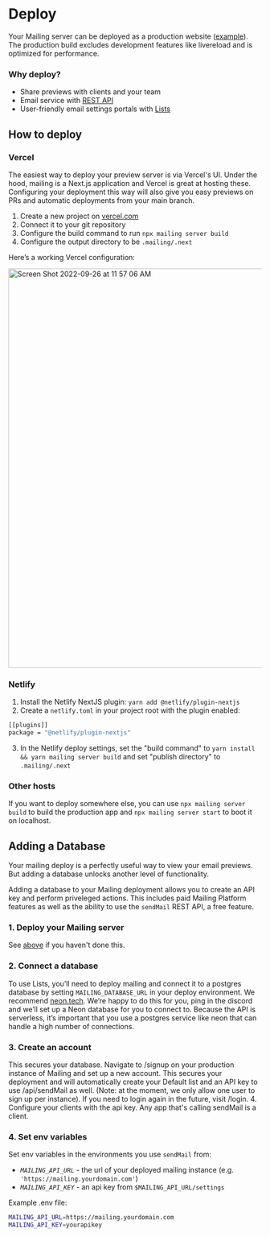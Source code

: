 # Deploy

Your Mailing server can be deployed as a production website ([example](http://demo.mailing.run/previews/AccountCreated/accountCreated)). The production build excludes development features like livereload and is optimized for performance.

### Why deploy?

- Share previews with clients and your team
- Email service with [REST API](/docs#rest-api)
- User-friendly email settings portals with [Lists](/docs/lists)

## How to deploy

### Vercel

The easiest way to deploy your preview server is via Vercel's UI. Under the hood, mailing is a Next.js application and Vercel is great at hosting these. Configuring your deployment this way will also give you easy previews on PRs and automatic deployments from your main branch.

1. Create a new project on [vercel.com](https://vercel.com/)
2. Connect it to your git repository
3. Configure the build command to run `npx mailing server build`
4. Configure the output directory to be `.mailing/.next`

Here’s a working Vercel configuration:

<img
  width="793"
  alt="Screen Shot 2022-09-26 at 11 57 06 AM"
  src="https://user-images.githubusercontent.com/282016/192357879-a19ec556-00c3-49b6-883c-6ae55e8eff7f.png"
/>

### Netlify

1. Install the Netlify NextJS plugin: `yarn add @netlify/plugin-nextjs`
2. Create a `netlify.toml` in your project root with the plugin enabled:

```bash netlify.toml
[[plugins]]
package = "@netlify/plugin-nextjs"
```

3. In the Netlify deploy settings, set the "build command" to `yarn install && yarn mailing server build` and set "publish directory" to `.mailing/.next`

### Other hosts

If you want to deploy somewhere else, you can use `npx mailing server build` to build the production app and `npx mailing server start` to boot it on localhost.

## Adding a Database

Your mailing deploy is a perfectly useful way to view your email previews. But adding a database unlocks another level of functionality.

Adding a database to your Mailing deployment allows you to create an API key and perform priveleged actions. This includes paid Mailing Platform features as well as the ability to use the `sendMail` REST API, a free feature.

### 1. Deploy your Mailing server

See [above](/docs/deploy#how-to-deploy) if you haven't done this.

### 2. Connect a database

To use Lists, you’ll need to deploy mailing and connect
it to a postgres database by setting `MAILING_DATABASE_URL`
in your deploy environment. We recommend [neon.tech](https://neon.tech).
We’re happy to do this for you, ping in the discord and
we’ll set up a Neon database for you to connect to.
Because the API is serverless, it’s important that you use
a postgres service like neon that can handle a high number of connections.

### 3. Create an account

This secures your database. Navigate to /signup on your production instance of Mailing and set up a new account. This secures your deployment and will automatically create your Default list and an API key to use /api/sendMail as well. (Note: at the moment, we only allow one user to sign up per instance). If you need to login again in the future, visit /login. 4. Configure your clients with the api key. Any app that's calling sendMail is a client.

### 4. Set env variables

Set env variables in the environments you use `sendMail` from:

- _`MAILING_API_URL`_ - the url of your deployed mailing instance (e.g. `'https://mailing.yourdomain.com'`)
- _`MAILING_API_KEY`_ - an api key from `$MAILING_API_URL/settings`

Example .env file:

```bash .env
MAILING_API_URL=https://mailing.yourdomain.com
MAILING_API_KEY=yourapikey
```
